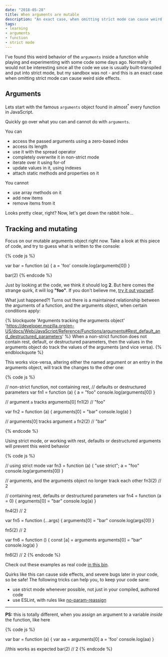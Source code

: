 ```yaml
---
date: "2018-05-28"
title: When arguments are mutable
description: "An exact case, when omitting strict mode can cause weird side effects"
tags:
- learning
- arguments
- function
- strict mode
---
```


I've found this weird behavior of the `arguments` inside a function while playing and experimenting with some code some days ago. Normally it would not be interesting since all the code we use is usually built-transpiled and put into strict mode, but my sandbox was not - and this is an exact case when omitting strict mode can cause weird side effects.

<a name="arguments" class="anchor post-intro" />

## Arguments

Lets start with the famous `arguments` object found in almost<sup class="sidenote" title="Fat arrow functions are scoped lexically and do not have their own arguments variable">*</sup> every function in JavaScript.

Quickly go over what you can and cannot do with `arguments`.

You can

- access the passed arguments using a zero-based index
- access its length
- use it with the spread operator
- completely overwrite it in non-strict mode
- iterate over it using for-of
- update values in it, using indexes
- attach static methods and properties on it

You cannot

- use array methods on it
- add new items
- remove items from it

Looks pretty clear, right? Now, let's get down the rabbit hole...

## Tracking and mutating

Focus on our mutable arguments object right now. Take a look at this piece of code, and try to guess what is written to the console:

{% code js %}

var bar = function (a) {
  a = 'foo'
  console.log(arguments[0])
}

bar(2)
{% endcode %}

Just by looking at the code, we think it should log **2**. But here comes the strange quirk, it will log **"foo"**. If you don't believe me, [try it out yourself](https://jsbin.com/bojirab/1/edit?js,console).

What just happened?! Turns out there is a maintained relationship between the arguments of a function, and the arguments object, when certain conditions apply:

{% blockquote 'Arguments tracking the arguments object' 'https://developer.mozilla.org/en-US/docs/Web/JavaScript/Reference/Functions/arguments#Rest_default_and_destructured_parameters' %}
When a non-strict function does not contain rest, default, or destructured parameters, then the values in the arguments object do track the values of the arguments (and vice versa).
{% endblockquote %}

This works vice-versa, altering either the named argument or an entry in the arguments object, will track the changes to the other one:

{% code js %}

// non-strict function, not containing rest,
// defaults or destructured parameters
var fn1 = function (a) {
  a = "foo"
  console.log(arguments[0])
}

// argument `a` tracks arguments[0]
fn1(2) // "foo"

var fn2 = function (a) {
  arguments[0] = "bar"
  console.log(a)
}

// arguments[0] tracks argument `a`
fn2(2) // "bar"

{% endcode %}

Using strict mode, or working with rest, defaults or destructured arguments will prevent this weird behavior

{% code js %}

// using strict mode
var fn3 = function (a) {
  "use strict";
  a = "foo"
  console.log(arguments[0])
}

// arguments, and the arguments object no longer track each other
fn3(2) // 2

// containing rest, defaults or destructured parameters
var fn4 = function (a = 0) {
  arguments[0] = "bar"
  console.log(a)
}

fn4(2) // 2

var fn5 = function (...args) {
  arguments[0] = "bar"
  console.log(args[0])
}

fn5(2) // 2

var fn6 = function () {
  const [a] = arguments
  arguments[0] = "bar"
  console.log(a)
}

fn6(2) // 2
{% endcode %}

Check out these examples as real code [in this bin](https://jsbin.com/zoyicoh/5/edit?js,console).

Quirks like this can cause side effects, and severe bugs later in your code, so be safe! The following tricks can help you, to keep your code sane:

- use strict mode whenever possible, not just in your compiled, authored code
- use ESLint, with rules like [no-param-reassign](https://eslint.org/docs/rules/no-param-reassign)

---

**PS:** this is totally different, when you assign an argument to a variable _inside_ the function, like here

{% code js %}

var bar = function (a) {
  var aa = arguments[0]
  a = 'foo'
  console.log(aa)
}

//this works as expected
bar(2) // 2
{% endcode %}







